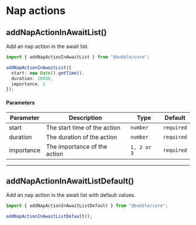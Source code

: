 # Nap actions

## addNapActionInAwaitList()

Add an nap action in the await list.

```typescript
import { addNapActionInAwaitList } from "@bubble/core";

addNapActionInAwaitList({
  start: new Date().getTime(),
  duration: 10000,
  importance, 2
});
```

#### Parameters

| Parameter  | Description                  | Type        | Default    |
| ---------- | ---------------------------- | ----------- | ---------- |
| start      | The start time of the action | `number`    | `required` |
| duration   | The duration of the action   | `number`    | `required` |
| importance | The importance of the action | `1, 2 or 3` | `required` |

---

## addNapActionInAwaitListDefault()

Add an nap action in the await list with default values.

```typescript
import { addNapActionInAwaitListDefault } from "@bubble/core";

addNapActionInAwaitListDefault();
```

